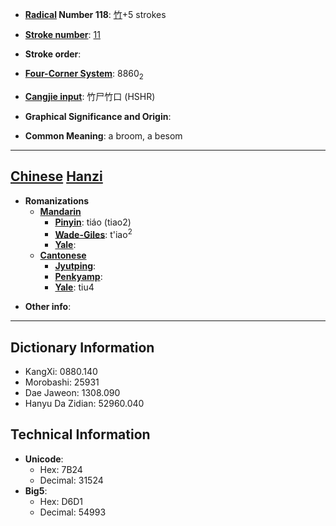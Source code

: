* '''[[Wiktionary:Chinese radical index| Radical]] Number 118''': [[Wiktionary:Chinese radical index 竹|竹]]+5 strokes

* '''[[Wiktionary:Chinese total strokes index|Stroke number]]''': [[Wiktionary:Chinese total strokes index 11|11]]

* '''Stroke order''': 

* '''[[Wiktionary:Chinese four corner index|Four-Corner System]]''': 8860<sub>2</sub>

* '''[[Wiktionary:Chinese Cangjie index|Cangjie input]]''': 竹尸竹口 (HSHR)

* '''Graphical Significance and Origin''': 

* '''Common Meaning''': a broom, a besom

----

== [[Chinese]] [[Hanzi]] ==

* '''Romanizations'''
** '''[[Mandarin]]'''
*** '''[[Pinyin]]''': tiáo (tiao2)
*** '''[[Wade-Giles]]''': t'iao<sup>2</sup>
*** '''[[Yale]]''': 
** '''[[Cantonese]]'''
*** '''[[Jyutping]]''':
*** '''[[Penkyamp]]''': 
*** '''[[Yale]]''': tiu4

* '''Other info''': 

----

== Dictionary Information ==

* KangXi: 0880.140
* Morobashi: 25931
* Dae Jaweon: 1308.090
* Hanyu Da Zidian: 52960.040

== Technical Information ==

* '''Unicode''':
** Hex: 7B24
** Decimal: 31524
* '''Big5''':
** Hex: D6D1
** Decimal: 54993